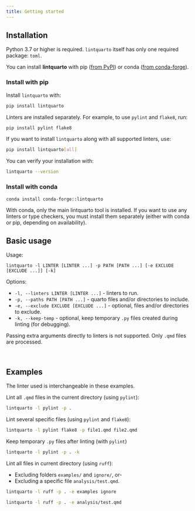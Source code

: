 ```yaml
---
title: Getting started
---
```


## Installation

Python 3.7 or higher is required. `lintquarto` itself has only one required package: `toml`.

You can install **lintquarto** with pip ([from PyPI](https://pypi.org/project/lintquarto/)) or conda ([from conda-forge](https://anaconda.org/conda-forge/lintquarto)).

### Install with pip

Install `lintquarto` with:

```.bash
pip install lintquarto
```

Linters are installed separately. For example, to use `pylint` and `flake8`, run:

```.bash
pip install pylint flake8
```

If you want to install `lintquarto` along with all supported linters, use:

```.bash
pip install lintquarto[all]
```

You can verify your installation with:

```.bash
lintquarto --version
```

### Install with conda

```
conda install conda-forge::lintquarto
```

With conda, only the main lintquarto tool is installed. If you want to use any linters or type checkers, you must install them separately (either with conda or pip, depending on availability).

## Basic usage

Usage:

```
lintquarto -l LINTER [LINTER ...] -p PATH [PATH ...] [-e EXCLUDE [EXCLUDE ...]] [-k]
```

Options:

* `-l, --linters LINTER [LINTER ...]` - linters to run.
* `-p, --paths PATH [PATH ...]` - quarto files and/or directories to include.
* `-e, --exclude EXCLUDE [EXCLUDE ...]` - optional, files and/or directories to exclude.
* `-k, --keep-temp` - optional, keep temporary `.py` files created during linting (for debugging).

Passing extra arguments directly to linters is not supported. Only `.qmd` files are processed.

<br>

## Examples

The linter used is interchangeable in these examples.

Lint all `.qmd` files in the current directory (using `pylint`):

```.bash
lintquarto -l pylint -p .
```

Lint several specific files (using `pylint` and `flake8`):

```.bash
lintquarto -l pylint flake8 -p file1.qmd file2.qmd
```

Keep temporary `.py` files after linting (with `pylint`)

```.bash
lintquarto -l pylint -p . -k
```

Lint all files in current directory (using `ruff`):

* Excluding folders `examples/` and `ignore/`, or-
* Excluding a specific file `analysis/test.qmd`.

```.bash
lintquarto -l ruff -p . -e examples ignore
```

```.bash
lintquarto -l ruff -p . -e analysis/test.qmd
```
